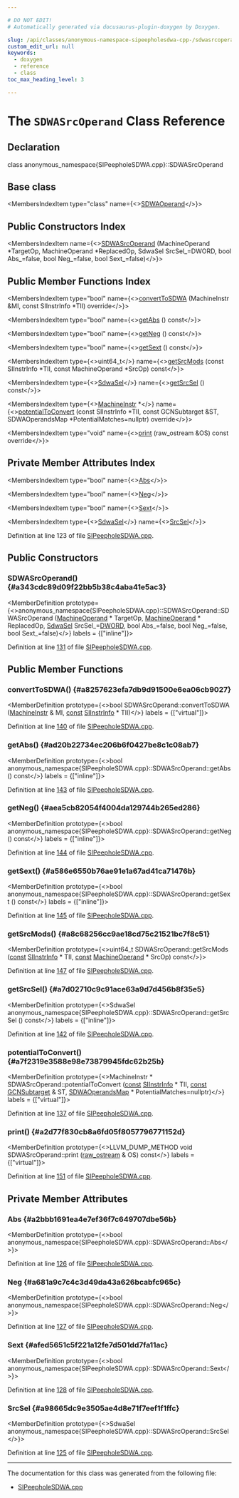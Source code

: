 ```yaml
---

# DO NOT EDIT!
# Automatically generated via docusaurus-plugin-doxygen by Doxygen.

slug: /api/classes/anonymous-namespace-sipeepholesdwa-cpp-/sdwasrcoperand
custom_edit_url: null
keywords:
  - doxygen
  - reference
  - class
toc_max_heading_level: 3

---
```





# The `SDWASrcOperand` Class Reference

<DoxygenPage pluginConfig={pluginConfig}>



## Declaration

<CodeBlock>class anonymous_namespace{SIPeepholeSDWA.cpp}::SDWASrcOperand</CodeBlock>

## Base class

<MembersIndex>

<MembersIndexItem
  type="class"
  name={<><a href="/docs/api/classes/anonymous-namespace-sipeepholesdwa-cpp-/sdwaoperand">SDWAOperand</a></>}>
</MembersIndexItem>

</MembersIndex>

## Public Constructors Index

<MembersIndex>

<MembersIndexItem
  name={<><a href="#a343cdc89d09f22bb5b38c4aba41e5ac3">SDWASrcOperand</a> (MachineOperand &#42;TargetOp, MachineOperand &#42;ReplacedOp, SdwaSel SrcSel&#95;=DWORD, bool Abs&#95;=false, bool Neg&#95;=false, bool Sext&#95;=false)</>}>
</MembersIndexItem>

</MembersIndex>

## Public Member Functions Index

<MembersIndex>

<MembersIndexItem
  type="bool"
  name={<><a href="#a8257623efa7db9d91500e6ea06cb9027">convertToSDWA</a> (MachineInstr &amp;MI, const SIInstrInfo &#42;TII) override</>}>
</MembersIndexItem>

<MembersIndexItem
  type="bool"
  name={<><a href="#ad20b22734ec206b6f0427be8c1c08ab7">getAbs</a> () const</>}>
</MembersIndexItem>

<MembersIndexItem
  type="bool"
  name={<><a href="#aea5cb82054f4004da129744b265ed286">getNeg</a> () const</>}>
</MembersIndexItem>

<MembersIndexItem
  type="bool"
  name={<><a href="#a586e6550b76ae91e1a67ad41ca71476b">getSext</a> () const</>}>
</MembersIndexItem>

<MembersIndexItem
  type={<>uint64&#95;t</>}
  name={<><a href="#a8c68256cc9ae18cd75c21521bc7f8c51">getSrcMods</a> (const SIInstrInfo &#42;TII, const MachineOperand &#42;SrcOp) const</>}>
</MembersIndexItem>

<MembersIndexItem
  type={<><a href="/docs/api/namespaces/llvm/amdgpu/sdwa/#a487d59303b94fbf4adddd9a08c30da0a">SdwaSel</a></>}
  name={<><a href="#a7d02710c9c91ace63a9d7d456b8f35e5">getSrcSel</a> () const</>}>
</MembersIndexItem>

<MembersIndexItem
  type={<><a href="/docs/api/classes/llvm/machineinstr">MachineInstr</a> &#42;</>}
  name={<><a href="#a7f2319e3588e98e73879945fdc62b25b">potentialToConvert</a> (const SIInstrInfo &#42;TII, const GCNSubtarget &amp;ST, SDWAOperandsMap &#42;PotentialMatches=nullptr) override</>}>
</MembersIndexItem>

<MembersIndexItem
  type="void"
  name={<><a href="#a2d77f830cb8a6fd05f8057796771152d">print</a> (raw&#95;ostream &amp;OS) const override</>}>
</MembersIndexItem>

</MembersIndex>

## Private Member Attributes Index

<MembersIndex>

<MembersIndexItem
  type="bool"
  name={<><a href="#a2bbb1691ea4e7ef36f7c649707dbe56b">Abs</a></>}>
</MembersIndexItem>

<MembersIndexItem
  type="bool"
  name={<><a href="#a681a9c7c4c3d49da43a626bcabfc965c">Neg</a></>}>
</MembersIndexItem>

<MembersIndexItem
  type="bool"
  name={<><a href="#afed5651c5f221a12fe7d501dd7fa11ac">Sext</a></>}>
</MembersIndexItem>

<MembersIndexItem
  type={<><a href="/docs/api/namespaces/llvm/amdgpu/sdwa/#a487d59303b94fbf4adddd9a08c30da0a">SdwaSel</a></>}
  name={<><a href="#a98665dc9e3505ae4d8e71f7eef1f1ffc">SrcSel</a></>}>
</MembersIndexItem>

</MembersIndex>


Definition at line 123 of file <a href="/docs/api/files/lib/lib/target/lib/target/amdgpu/sipeepholesdwa-cpp">SIPeepholeSDWA.cpp</a>.

<SectionDefinition>

## Public Constructors

### SDWASrcOperand() {#a343cdc89d09f22bb5b38c4aba41e5ac3}

<MemberDefinition
  prototype={<>anonymous&#95;namespace&#123;SIPeepholeSDWA.cpp&#125;::SDWASrcOperand::SDWASrcOperand (<a href="/docs/api/classes/llvm/machineoperand">MachineOperand</a> &#42; TargetOp, <a href="/docs/api/classes/llvm/machineoperand">MachineOperand</a> &#42; ReplacedOp, <a href="/docs/api/namespaces/llvm/amdgpu/sdwa/#a487d59303b94fbf4adddd9a08c30da0a">SdwaSel</a> SrcSel_=<a href="/docs/api/namespaces/llvm/amdgpu/sdwa/#a487d59303b94fbf4adddd9a08c30da0aaddbc3f8d705f646af626fd73cdf3618b">DWORD</a>, bool Abs_=false, bool Neg_=false, bool Sext_=false)</>}
  labels = {["inline"]}>

Definition at line <a href="/docs/api/files/lib/lib/target/lib/target/amdgpu/sipeepholesdwa-cpp/#l00131">131</a> of file <a href="/docs/api/files/lib/lib/target/lib/target/amdgpu/sipeepholesdwa-cpp">SIPeepholeSDWA.cpp</a>.
</MemberDefinition>

</SectionDefinition>

<SectionDefinition>

## Public Member Functions

### convertToSDWA() {#a8257623efa7db9d91500e6ea06cb9027}

<MemberDefinition
  prototype={<>bool SDWASrcOperand::convertToSDWA (<a href="/docs/api/classes/llvm/machineinstr">MachineInstr</a> &amp; MI, <a href="/docs/api/files/lib/lib/target/lib/target/aarch64/aarch64promoteconstant-cpp/#a90f8350fecae261c25be85d38b451bff">const</a> <a href="/docs/api/classes/llvm/siinstrinfo">SIInstrInfo</a> &#42; TII)</>}
  labels = {["virtual"]}>

Definition at line <a href="/docs/api/files/lib/lib/target/lib/target/amdgpu/sipeepholesdwa-cpp/#l00140">140</a> of file <a href="/docs/api/files/lib/lib/target/lib/target/amdgpu/sipeepholesdwa-cpp">SIPeepholeSDWA.cpp</a>.
</MemberDefinition>

### getAbs() {#ad20b22734ec206b6f0427be8c1c08ab7}

<MemberDefinition
  prototype={<>bool anonymous&#95;namespace&#123;SIPeepholeSDWA.cpp&#125;::SDWASrcOperand::getAbs () const</>}
  labels = {["inline"]}>

Definition at line <a href="/docs/api/files/lib/lib/target/lib/target/amdgpu/sipeepholesdwa-cpp/#l00143">143</a> of file <a href="/docs/api/files/lib/lib/target/lib/target/amdgpu/sipeepholesdwa-cpp">SIPeepholeSDWA.cpp</a>.
</MemberDefinition>

### getNeg() {#aea5cb82054f4004da129744b265ed286}

<MemberDefinition
  prototype={<>bool anonymous&#95;namespace&#123;SIPeepholeSDWA.cpp&#125;::SDWASrcOperand::getNeg () const</>}
  labels = {["inline"]}>

Definition at line <a href="/docs/api/files/lib/lib/target/lib/target/amdgpu/sipeepholesdwa-cpp/#l00144">144</a> of file <a href="/docs/api/files/lib/lib/target/lib/target/amdgpu/sipeepholesdwa-cpp">SIPeepholeSDWA.cpp</a>.
</MemberDefinition>

### getSext() {#a586e6550b76ae91e1a67ad41ca71476b}

<MemberDefinition
  prototype={<>bool anonymous&#95;namespace&#123;SIPeepholeSDWA.cpp&#125;::SDWASrcOperand::getSext () const</>}
  labels = {["inline"]}>

Definition at line <a href="/docs/api/files/lib/lib/target/lib/target/amdgpu/sipeepholesdwa-cpp/#l00145">145</a> of file <a href="/docs/api/files/lib/lib/target/lib/target/amdgpu/sipeepholesdwa-cpp">SIPeepholeSDWA.cpp</a>.
</MemberDefinition>

### getSrcMods() {#a8c68256cc9ae18cd75c21521bc7f8c51}

<MemberDefinition
  prototype={<>uint64&#95;t SDWASrcOperand::getSrcMods (<a href="/docs/api/files/lib/lib/target/lib/target/aarch64/aarch64promoteconstant-cpp/#a90f8350fecae261c25be85d38b451bff">const</a> <a href="/docs/api/classes/llvm/siinstrinfo">SIInstrInfo</a> &#42; TII, <a href="/docs/api/files/lib/lib/target/lib/target/aarch64/aarch64promoteconstant-cpp/#a90f8350fecae261c25be85d38b451bff">const</a> <a href="/docs/api/classes/llvm/machineoperand">MachineOperand</a> &#42; SrcOp) const</>}>

Definition at line <a href="/docs/api/files/lib/lib/target/lib/target/amdgpu/sipeepholesdwa-cpp/#l00147">147</a> of file <a href="/docs/api/files/lib/lib/target/lib/target/amdgpu/sipeepholesdwa-cpp">SIPeepholeSDWA.cpp</a>.
</MemberDefinition>

### getSrcSel() {#a7d02710c9c91ace63a9d7d456b8f35e5}

<MemberDefinition
  prototype={<>SdwaSel anonymous&#95;namespace&#123;SIPeepholeSDWA.cpp&#125;::SDWASrcOperand::getSrcSel () const</>}
  labels = {["inline"]}>

Definition at line <a href="/docs/api/files/lib/lib/target/lib/target/amdgpu/sipeepholesdwa-cpp/#l00142">142</a> of file <a href="/docs/api/files/lib/lib/target/lib/target/amdgpu/sipeepholesdwa-cpp">SIPeepholeSDWA.cpp</a>.
</MemberDefinition>

### potentialToConvert() {#a7f2319e3588e98e73879945fdc62b25b}

<MemberDefinition
  prototype={<>MachineInstr &#42; SDWASrcOperand::potentialToConvert (<a href="/docs/api/files/lib/lib/target/lib/target/aarch64/aarch64promoteconstant-cpp/#a90f8350fecae261c25be85d38b451bff">const</a> <a href="/docs/api/classes/llvm/siinstrinfo">SIInstrInfo</a> &#42; TII, <a href="/docs/api/files/lib/lib/target/lib/target/aarch64/aarch64promoteconstant-cpp/#a90f8350fecae261c25be85d38b451bff">const</a> <a href="/docs/api/classes/llvm/gcnsubtarget">GCNSubtarget</a> &amp; ST, <a href="/docs/api/namespaces/anonymous-sipeepholesdwa-cpp-/#aa998279f86784f6bbf2a88d25d051172">SDWAOperandsMap</a> &#42; PotentialMatches=nullptr)</>}
  labels = {["virtual"]}>

Definition at line <a href="/docs/api/files/lib/lib/target/lib/target/amdgpu/sipeepholesdwa-cpp/#l00137">137</a> of file <a href="/docs/api/files/lib/lib/target/lib/target/amdgpu/sipeepholesdwa-cpp">SIPeepholeSDWA.cpp</a>.
</MemberDefinition>

### print() {#a2d77f830cb8a6fd05f8057796771152d}

<MemberDefinition
  prototype={<>LLVM&#95;DUMP&#95;METHOD void SDWASrcOperand::print (<a href="/docs/api/classes/llvm/raw-ostream">raw&#95;ostream</a> &amp; OS) const</>}
  labels = {["virtual"]}>

Definition at line <a href="/docs/api/files/lib/lib/target/lib/target/amdgpu/sipeepholesdwa-cpp/#l00151">151</a> of file <a href="/docs/api/files/lib/lib/target/lib/target/amdgpu/sipeepholesdwa-cpp">SIPeepholeSDWA.cpp</a>.
</MemberDefinition>

</SectionDefinition>

<SectionDefinition>

## Private Member Attributes

### Abs {#a2bbb1691ea4e7ef36f7c649707dbe56b}

<MemberDefinition
  prototype={<>bool anonymous&#95;namespace&#123;SIPeepholeSDWA.cpp&#125;::SDWASrcOperand::Abs</>}>

Definition at line <a href="/docs/api/files/lib/lib/target/lib/target/amdgpu/sipeepholesdwa-cpp/#l00126">126</a> of file <a href="/docs/api/files/lib/lib/target/lib/target/amdgpu/sipeepholesdwa-cpp">SIPeepholeSDWA.cpp</a>.
</MemberDefinition>

### Neg {#a681a9c7c4c3d49da43a626bcabfc965c}

<MemberDefinition
  prototype={<>bool anonymous&#95;namespace&#123;SIPeepholeSDWA.cpp&#125;::SDWASrcOperand::Neg</>}>

Definition at line <a href="/docs/api/files/lib/lib/target/lib/target/amdgpu/sipeepholesdwa-cpp/#l00127">127</a> of file <a href="/docs/api/files/lib/lib/target/lib/target/amdgpu/sipeepholesdwa-cpp">SIPeepholeSDWA.cpp</a>.
</MemberDefinition>

### Sext {#afed5651c5f221a12fe7d501dd7fa11ac}

<MemberDefinition
  prototype={<>bool anonymous&#95;namespace&#123;SIPeepholeSDWA.cpp&#125;::SDWASrcOperand::Sext</>}>

Definition at line <a href="/docs/api/files/lib/lib/target/lib/target/amdgpu/sipeepholesdwa-cpp/#l00128">128</a> of file <a href="/docs/api/files/lib/lib/target/lib/target/amdgpu/sipeepholesdwa-cpp">SIPeepholeSDWA.cpp</a>.
</MemberDefinition>

### SrcSel {#a98665dc9e3505ae4d8e71f7eef1f1ffc}

<MemberDefinition
  prototype={<>SdwaSel anonymous&#95;namespace&#123;SIPeepholeSDWA.cpp&#125;::SDWASrcOperand::SrcSel</>}>

Definition at line <a href="/docs/api/files/lib/lib/target/lib/target/amdgpu/sipeepholesdwa-cpp/#l00125">125</a> of file <a href="/docs/api/files/lib/lib/target/lib/target/amdgpu/sipeepholesdwa-cpp">SIPeepholeSDWA.cpp</a>.
</MemberDefinition>

</SectionDefinition>

<hr/>

The documentation for this class was generated from the following file:

<ul>
<li><a href="/docs/api/files/lib/lib/target/lib/target/amdgpu/sipeepholesdwa-cpp">SIPeepholeSDWA.cpp</a></li>
</ul>

</DoxygenPage>
